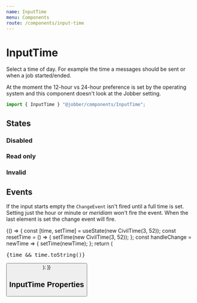 ```yaml
---
name: InputTime
menu: Components
route: /components/input-time
---
```



# InputTime

<ComponentStatus stage="pre" responsive="no" accessible="no" />

Select a time of day. For example the time a messages should be sent or when a
job started/ended.

At the moment the 12-hour vs 24-hour preference is set by the operating system
and this component doesn't look at the Jobber setting.

```ts
import { InputTime } "@jobber/components/InputTime";
```

<Playground>
  <InputTime defaultValue={new CivilTime(2, 35)} />
</Playground>

## States

### Disabled

<Playground>
  <InputTime defaultValue={new CivilTime(3, 52)} disabled={true} />
</Playground>

### Read only

<Playground>
  <InputTime defaultValue={new CivilTime(5, 23)} readonly={true} />
</Playground>

### Invalid

<Playground>
  <InputTime defaultValue={new CivilTime(2, 35)} invalid={true} />
</Playground>

## Events

If the input starts empty the `ChangeEvent` isn't fired until a full time is
set. Setting just the hour or minute or _meridiam_ won't fire the event. When
the last element is set the change event will fire.

<Playground>
  {() => {
    const [time, setTime] = useState(new CivilTime(3, 52));
    const resetTime = () => {
      setTime(new CivilTime(3, 52));
    };
    const handleChange = newTime => {
      setTime(newTime);
    };
    return (
      <Content>
        <InputTime value={time} onChange={handleChange} />
        <pre>{time && time.toString()}</pre>
        <Button label="Reset" onClick={resetTime} />
      </Content>
    );
  }}
</Playground>

## InputTime Properties

<Props of={InputTime} />
